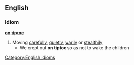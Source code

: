 ==English==
===Idiom===
'''[[on]] [[tiptoe]]'''
#Moving [[carefully]], [[quietly]], [[warily]] or [[stealthily]]
#* We crept out '''on tiptoe''' so as not to wake the children
[[Category:English idioms]]